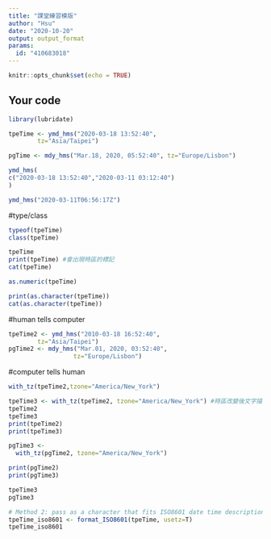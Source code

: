 ---
title: "課堂練習模版"
author: "Hsu"
date: "2020-10-20"
output: output_format
params:
  id: "410683018"
---

```{r setup, include=FALSE}
knitr::opts_chunk$set(echo = TRUE)
```

## Your code
```{r}
library(lubridate)
```

```{r}
tpeTime <- ymd_hms("2020-03-18 13:52:40",
        tz="Asia/Taipei")
```
```{r}
pgTime <- mdy_hms("Mar.18, 2020, 05:52:40", tz="Europe/Lisbon")
```

```{r}
ymd_hms(
c("2020-03-18 13:52:40","2020-03-11 03:12:40")
)
```
```{r}
ymd_hms("2020-03-11T06:56:17Z")
```
#type/class
```{r}
typeof(tpeTime)
class(tpeTime)
```
```{r}
tpeTime
print(tpeTime) #會出現時區的標記
cat(tpeTime)
```
```{r}
as.numeric(tpeTime)
```

```{r}
print(as.character(tpeTime))
cat(as.character(tpeTime))
```
#human tells computer
```{r}
tpeTime2 <- ymd_hms("2010-03-18 16:52:40",
        tz="Asia/Taipei")
pgTime2 <- mdy_hms("Mar.01, 2020, 03:52:40",
                  tz="Europe/Lisbon")
```
#computer tells human
```{r}
with_tz(tpeTime2,tzone="America/New_York")
```
```{r}
tpeTime3 <- with_tz(tpeTime2, tzone="America/New_York") #時區改變後文字描述的變化，不會改變電腦的時間記憶，也就是tpeYime2跟3在cat時秒數差距是一樣的
tpeTime2
tpeTime3
print(tpeTime2)
print(tpeTime3)
```
```{r}
pgTime3 <- 
  with_tz(pgTime2, tzone="America/New_York")

print(pgTime2)
print(pgTime3)
```
```{r}
tpeTime3
pgTime3
```
```{r}
# Method 2: pass as a character that fits ISO8601 date time description standard with tz onset specified
tpeTime_iso8601 <- format_ISO8601(tpeTime, usetz=T)
tpeTime_iso8601
```

